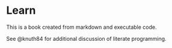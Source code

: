 # Learn

This is a book created from markdown and executable code.

See @knuth84 for additional discussion of literate programming.
